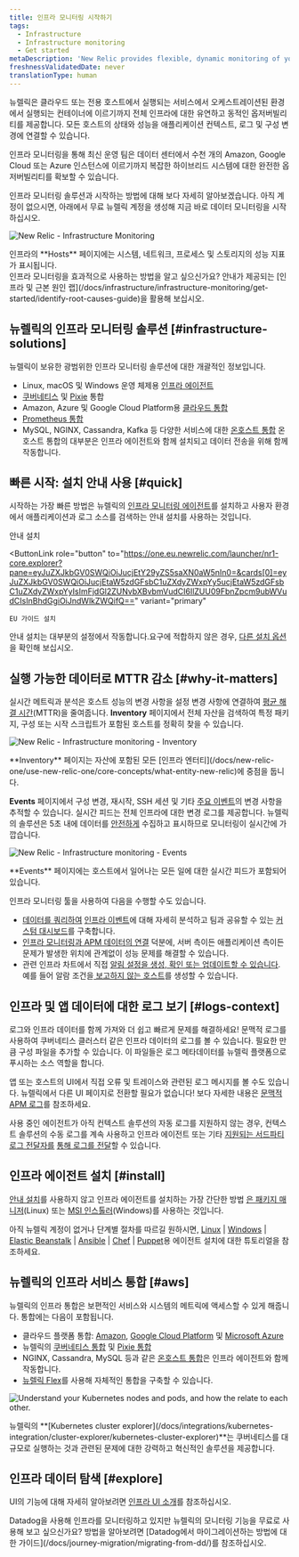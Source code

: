```yaml
---
title: 인프라 모니터링 시작하기
tags:
  - Infrastructure
  - Infrastructure monitoring
  - Get started
metaDescription: 'New Relic provides flexible, dynamic monitoring of your entire infrastructure. Learn about features, installation, and use cases.'
freshnessValidatedDate: never
translationType: human
---
```






뉴렐릭은 클라우드 또는 전용 호스트에서 실행되는 서비스에서 오케스트레이션된 환경에서 실행되는 컨테이너에 이르기까지 전체 인프라에 대한 유연하고 동적인 옵저버빌리티를 제공합니다. 모든 호스트의 상태와 성능을 애플리케이션 컨텍스트, 로그 및 구성 변경에 연결할 수 있습니다.

인프라 모니터링을 통해 최신 운영 팀은 데이터 센터에서 수천 개의 Amazon, Google Cloud 또는 Azure 인스턴스에 이르기까지 복잡한 하이브리드 시스템에 대한 완전한 옵저버빌리티를 확보할 수 있습니다.

인프라 모니터링 솔루션과 시작하는 방법에 대해 보다 자세히 알아보겠습니다. 아직 계정이 없으시면, 아래에서 무료 뉴렐릭 계정을 생성해 지금 바로 데이터 모니터링을 시작하십시오.

<InlineSignup/>

<img
  title="New Relic - Infrastructure Monitoring"
  alt="New Relic - Infrastructure Monitoring"
  src={infrastructureMainUi}
/>

<figcaption>
  인프라의 <DoNotTranslate>**Hosts**</DoNotTranslate> 페이지에는 시스템, 네트워크, 프로세스 및 스토리지의 성능 지표가 표시됩니다.
</figcaption>

<Callout variant="tip">
  인프라 모니터링을 효과적으로 사용하는 방법을 알고 싶으신가요? 안내가 제공되는 [인프라 및 근본 원인 랩](/docs/infrastructure/infrastructure-monitoring/get-started/identify-root-causes-guide)을 활용해 보십시오.
</Callout>

## 뉴렐릭의 인프라 모니터링 솔루션 [#infrastructure-solutions]

뉴렐릭이 보유한 광범위한 인프라 모니터링 솔루션에 대한 개괄적인 정보입니다.

* Linux, macOS 및 Windows 운영 체제용 [인프라 에이전트](/docs/infrastructure/install-infrastructure-agent/get-started/install-infrastructure-agent)
* [쿠버네티스](/install/kubernetes) 및 [Pixie](/docs/kubernetes-pixie/auto-telemetry-pixie/get-started-auto-telemetry-pixie) 통합
* Amazon, Azure 및 Google Cloud Platform용 [클라우드 통합](/docs/infrastructure/infrastructure-integrations/get-started/introduction-infrastructure-integrations/#cloud-integrations)
* [Prometheus 통합](/docs/infrastructure/prometheus-integrations/get-started/send-prometheus-metric-data-new-relic)
* MySQL, NGINX, Cassandra, Kafka 등 다양한 서비스에 대한 [온호스트 통합](/docs/infrastructure/infrastructure-integrations/get-started/introduction-infrastructure-integrations/#on-host-integrations) 온호스트 통합의 대부분은 인프라 에이전트와 함께 설치되고 데이터 전송을 위해 함께 작동합니다.

## 빠른 시작: 설치 안내 사용 [#quick]

시작하는 가장 빠른 방법은 뉴렐릭의 [인프라 모니터링 에이전트](/docs/infrastructure/install-infrastructure-agent/get-started/install-infrastructure-agent)를 설치하고 사용자 환경에서 애플리케이션과 로그 소스를 검색하는 안내 설치를 사용하는 것입니다.

<ButtonGroup>
  <ButtonLink
    role="button"
    to="https://one.newrelic.com/launcher/nr1-core.explorer?pane=eyJuZXJkbGV0SWQiOiJucjEtY29yZS5saXN0aW5nIn0=&cards[0]=eyJuZXJkbGV0SWQiOiJucjEtaW5zdGFsbC1uZXdyZWxpYy5ucjEtaW5zdGFsbC1uZXdyZWxpYyIsImFjdGl2ZUNvbXBvbmVudCI6IlZUU09FbnZpcm9ubWVudCIsInBhdGgiOiJndWlkZWQifQ=="
    variant="primary"
  >
    안내 설치
  </ButtonLink>

  <ButtonLink
    role="button"
    to="https://one.eu.newrelic.com/launcher/nr1-core.explorer?pane=eyJuZXJkbGV0SWQiOiJucjEtY29yZS5saXN0aW5nIn0=&cards[0]=eyJuZXJkbGV0SWQiOiJucjEtaW5zdGFsbC1uZXdyZWxpYy5ucjEtaW5zdGFsbC1uZXdyZWxpYyIsImFjdGl2ZUNvbXBvbmVudCI6IlZUU09FbnZpcm9ubWVudCIsInBhdGgiOiJndWlkZWQifQ=="
    variant="primary"
  >
    EU 가이드 설치
  </ButtonLink>
</ButtonGroup>

안내 설치는 대부분의 설정에서 작동합니다.요구에 적합하지 않은 경우, [다른 설치 옵션](#install)을 확인해 보십시오.

## 실행 가능한 데이터로 MTTR 감소 [#why-it-matters]

실시간 메트릭과 분석은 호스트 성능의 변경 사항을 설정 변경 사항에 연결하여 [평균 해결 시간](https://newrelic.com/devops/how-to-reduce-mttr)(MTTR)을 줄여줍니다. <DoNotTranslate>**Inventory**</DoNotTranslate> 페이지에서 전체 자산을 검색하여 특정 패키지, 구성 또는 시작 스크립트가 포함된 호스트를 정확히 찾을 수 있습니다.

<img
  title="New Relic - Infrastructure monitoring - Inventory"
  alt="New Relic - Infrastructure monitoring - Inventory"
  src={infrastructureInventory}
/>

<figcaption>
  <DoNotTranslate>**Inventory**</DoNotTranslate> 페이지는 자산에 포함된 모든 [인프라 엔터티](/docs/new-relic-one/use-new-relic-one/core-concepts/what-entity-new-relic)에 중점을 둡니다.
</figcaption>

<DoNotTranslate>**Events**</DoNotTranslate> 페이지에서 구성 변경, 재시작, SSH 세션 및 기타 [주요 이벤트](/docs/infrastructure-events-page#types)의 변경 사항을 추적할 수 있습니다. 실시간 피드는 전체 인프라에 대한 변경 로그를 제공합니다. 뉴렐릭의 솔루션은 5초 내에 데이터를 [안전하게](/docs/infrastructure/new-relic-infrastructure/getting-started/infrastructure-security) 수집하고 표시하므로 모니터링이 실시간에 가깝습니다.

<img
  title="New Relic - Infrastructure monitoring - Events"
  alt="New Relic - Infrastructure monitoring - Events"
  src={infrastructureEvents}
/>

<figcaption>
  <DoNotTranslate>**Events**</DoNotTranslate> 페이지에는 호스트에서 일어나는 모든 일에 대한 실시간 피드가 포함되어 있습니다.
</figcaption>

인프라 모니터링 툴을 사용하여 다음을 수행할 수도 있습니다.

* [데이터를 쿼리하여](/docs/using-new-relic/data/understand-data/query-new-relic-data) [인프라 이벤트](/docs/default-infrastructure-events-attributes)에 대해 자세히 분석하고 팀과 공유할 수 있는 [커스텀 대시보드](/docs/dashboards/new-relic-one-dashboards/get-started/introduction-new-relic-one-dashboards)를 구축합니다.
* [인프라 모니터링과 APM 데이터의 연결](/docs/infrastructure/new-relic-infrastructure/data-instrumentation/new-relic-apm-data-infrastructure) 덕분에, 서버 측이든 애플리케이션 측이든 문제가 발생한 위치에 관계없이 성능 문제를 해결할 수 있습니다.
* 관련 인프라 차트에서 직접 [알림 설정을 생성, 확인 또는 업데이트할 수 있습니다](/docs/add-edit-or-view-host-alert-information). 예를 들어 알람 조건을[ 보고하지 않는 호스트](/docs/infrastructure/new-relic-infrastructure/configuration/create-infrastructure-host-not-reporting-condition)를 생성할 수 있습니다.

## 인프라 및 앱 데이터에 대한 로그 보기 [#logs-context]

로그와 인프라 데이터를 함께 가져와 더 쉽고 빠르게 문제를 해결하세요! 문맥적 로그를 사용하여 쿠버네티스 클러스터 같은 인프라 데이터의 로그를 볼 수 있습니다. 필요한 만큼 구성 파일을 추가할 수 있습니다. 이 파일들은 로그 메타데이터를 뉴렐릭 플랫폼으로 푸시하는 소스 역할을 합니다.

앱 또는 호스트의 UI에서 직접 오류 및 트레이스와 관련된 로그 메시지를 볼 수도 있습니다. 뉴렐릭에서 다른 UI 페이지로 전환할 필요가 없습니다! 보다 자세한 내용은 [문맥적 APM 로그](/docs/apm/new-relic-apm/getting-started/get-started-logs-context)를 참조하세요.

사용 중인 <InlinePopover type="apm"/>에이전트가 아직 컨텍스트 솔루션의 자동 로그를 지원하지 않는 경우, 컨텍스트 솔루션의 수동 로그를 계속 사용하고 인프라 에이전트 또는 기타 [지원되는 서드파티 로그 전달자를](/docs/logs/forward-logs/enable-log-management-new-relic) [통해 로그를 전달](/docs/logs/forward-logs/forward-your-logs-using-infrastructure-agent/)할 수 있습니다.

## 인프라 에이전트 설치 [#install]

[안내 설치](#quick)를 사용하지 않고 인프라 에이전트를 설치하는 가장 간단한 방법 [은 패키지 매니저](/docs/infrastructure/install-configure-manage-infrastructure/linux-installation/install-infrastructure-linux-using-package-manager)(Linux) 또는 [MSI 인스톨러](/docs/infrastructure/install-configure-manage-infrastructure/windows-installation/install-infrastructure-windows-server-using-msi-installer)(Windows)를 사용하는 것입니다.

아직 뉴렐릭 계정이 없거나 단계별 절차를 따르길 원하시면, [Linux](/docs/infrastructure/install-configure-manage-infrastructure/linux-installation/install-infrastructure-linux-using-package-manager) \| [Windows](/docs/infrastructure/new-relic-infrastructure/installation/install-infrastructure-windows-server) \| [Elastic Beanstalk](/docs/infrastructure/new-relic-infrastructure/installation/install-infrastructure-agent-aws-elastic-beanstalk) \| [Ansible](/docs/infrastructure/new-relic-infrastructure/config-management-tools/configure-new-relic-infrastructure-using-ansible) \| [Chef](/docs/infrastructure/new-relic-infrastructure/config-management-tools/configure-new-relic-infrastructure-using-chef) \| [Puppet](/docs/infrastructure/new-relic-infrastructure/config-management-tools/configure-new-relic-infrastructure-puppet)용 에이전트 설치에 대한 튜토리얼을 참조하세요.

## 뉴렐릭의 인프라 서비스 통합 [#aws]

뉴렐릭의 인프라 통합은 보편적인 서비스와 시스템의 메트릭에 액세스할 수 있게 해줍니다. 통합에는 다음이 포함됩니다.

* 클라우드 플랫폼 통합: [Amazon](/docs/infrastructure/amazon-integrations/aws-integrations-list), [Google Cloud Platform](/docs/integrations/google-cloud-platform-integrations) 및 [Microsoft Azure](/docs/infrastructure/microsoft-azure-integrations/azure-integrations-list)
* 뉴렐릭의 [쿠버네티스 통합](/install/kubernetes) 및 [Pixie 통합](/docs/kubernetes-pixie/auto-telemetry-pixie/get-started-auto-telemetry-pixie)
* NGINX, Cassandra, MySQL 등과 같은 [온호스트 통합](/docs/infrastructure/host-integrations/host-integrations-list)은 인프라 에이전트와 함께 작동합니다.
* [뉴렐릭 Flex](/docs/introduction-new-relics-flex-integration)를 사용해 자체적인 통합을 구축할 수 있습니다.

<img
  title="NR_Cluster_Explorer.png"
  alt="Understand your Kubernetes nodes and pods, and how the relate to each other. "
  src={infrastructurek8ClusterExplorer}
/>

<figcaption>
  뉴렐릭의 <DoNotTranslate>**[Kubernetes cluster explorer](/docs/integrations/kubernetes-integration/cluster-explorer/kubernetes-cluster-explorer)**</DoNotTranslate>는 쿠버네티스를 대규모로 실행하는 것과 관련된 문제에 대한 강력하고 혁신적인 솔루션을 제공합니다.
</figcaption>

## 인프라 데이터 탐색 [#explore]

UI의 기능에 대해 자세히 알아보려면 [인프라 UI 소개](/docs/infrastructure/infrastructure-ui-pages/infra-ui-overview)를 참조하십시오.

<Callout variant="tip">
  Datadog을 사용해 인프라를 모니터링하고 있지만 뉴렐릭의 모니터링 기능을 무료로 사용해 보고 싶으신가요? 방법을 알아보려면 [Datadog에서 마이그레이션하는 방법에 대한 가이드](/docs/journey-migration/migrating-from-dd/)를 참조하십시오.
</Callout>